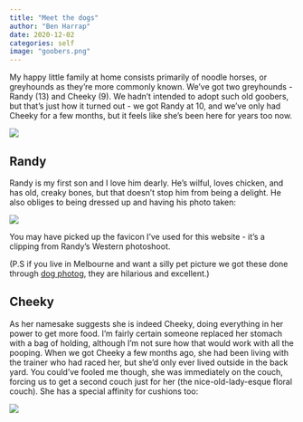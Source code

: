 ```yaml
---
title: "Meet the dogs"
author: "Ben Harrap"
date: 2020-12-02
categories: self
image: "goobers.png"
---
```


My happy little family at home consists primarily of noodle horses, or greyhounds as they're more commonly known. We've got two greyhounds - Randy (13) and Cheeky (9). We hadn't intended to adopt such old goobers, but that's just how it turned out - we got Randy at 10, and we've only had Cheeky for a few months, but it feels like she's been here for years too now.

![](goobers.png)

## Randy

Randy is my first son and I love him dearly. He's wilful, loves chicken, and has old, creaky bones, but that doesn't stop him from being a delight. He also obliges to being dressed up and having his photo taken:

![](randy.png)

You may have picked up the favicon I've used for this website - it's a clipping from Randy's Western photoshoot.

(P.S if you live in Melbourne and want a silly pet picture we got these done through [dog photog](https://www.dogphotogstudios.com/){target="_blank"}, they are hilarious and excellent.)

## Cheeky

As her namesake suggests she is indeed Cheeky, doing everything in her power to get more food. I'm fairly certain someone replaced her stomach with a bag of holding, although I'm not sure how that would work with all the pooping. When we got Cheeky a few months ago, she had been living with the trainer who had raced her, but she'd only ever lived outside in the back yard. You could've fooled me though, she was immediately on the couch, forcing us to get a second couch just for her (the nice-old-lady-esque floral couch). She has a special affinity for cushions too:

![](cheeky.png)